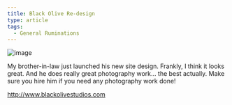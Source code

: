 ```yaml
---
title: Black Olive Re-design
type: article
tags:
  - General Ruminations
---
```


![image](/images/uploads/blackolive-2008-06-20.jpg)

My brother-in-law just launched his new site design. Frankly, I think it looks great. And he does really great photography work… the best actually. Make sure you hire him if you need any photography work done!

http://www.blackolivestudios.com
